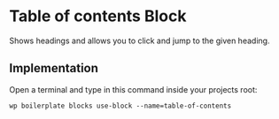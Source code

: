 # Table of contents Block

Shows headings and allows you to click and jump to the given heading.

## Implementation

Open a terminal and type in this command inside your projects root:

```shell
wp boilerplate blocks use-block --name=table-of-contents
```
